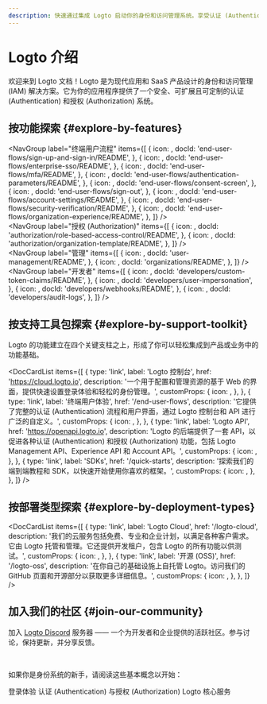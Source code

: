 ```yaml
---
description: 快速通过集成 Logto 启动你的身份和访问管理系统。享受认证 (Authentication)、授权 (Authorization) 和多租户管理于一体的服务。
---
```



# Logto 介绍

欢迎来到 Logto 文档！Logto 是为现代应用和 SaaS 产品设计的身份和访问管理 (IAM) 解决方案。它为你的应用程序提供了一个安全、可扩展且可定制的认证 (Authentication) 和授权 (Authorization) 系统。

## 按功能探索 \{#explore-by-features}

<NavGroup
  label="终端用户流程"
  items={[
    {
      icon: <SignInIcon />,
      docId: 'end-user-flows/sign-up-and-sign-in/README',
    },
    {
      icon: <SsoIcon />,
      docId: 'end-user-flows/enterprise-sso/README',
    },
    {
      icon: <LockIcon />,
      docId: 'end-user-flows/mfa/README',
    },
    {
      icon: <ScreenIcon />,
      docId: 'end-user-flows/authentication-parameters/README',
    },
    {
      icon: <SecurityIcon />,
      docId: 'end-user-flows/consent-screen',
    },
    {
      icon: <SignOutIcon />,
      docId: 'end-user-flows/sign-out',
    },
    {
      icon: <GearIcon />,
      docId: 'end-user-flows/account-settings/README',
    },
    {
      icon: <SecurityIcon />,
      docId: 'end-user-flows/security-verification/README',
    },
    {
      icon: <OrganizationIcon />,
      docId: 'end-user-flows/organization-experience/README',
    },
  ]}
/>
<br />
<NavGroup
  label="授权 (Authorization)"
  items={[
    {
      icon: <AuthorizationIcon />,
      docId: 'authorization/role-based-access-control/README',
    },
    {
      icon: <AuthorizationIcon />,
      docId: 'authorization/organization-template/README',
    },
  ]}
/>
<br />
<NavGroup
  label="管理"
  items={[
    {
      icon: <UserManagementIcon />,
      docId: 'user-management/README',
    },
    {
      icon: <OrganizationIcon />,
      docId: 'organizations/README',
    },
  ]}
/>
<br />
<NavGroup
  label="开发者"
  items={[
    {
      icon: <GearPlusIcon />,
      docId: 'developers/custom-token-claims/README',
    },
    {
      icon: <ImpersonationIcon />,
      docId: 'developers/user-impersonation',
    },
    {
      icon: <WebhookIcon />,
      docId: 'developers/webhooks/README',
    },
    {
      icon: <AuditLogIcon />,
      docId: 'developers/audit-logs',
    },
  ]}
/>

## 按支持工具包探索 \{#explore-by-support-toolkit}

Logto 的功能建立在四个关键支柱之上，形成了你可以轻松集成到产品或业务中的功能基础。

<DocCardList
  items={[
    {
      type: 'link',
      label: 'Logto 控制台',
      href: 'https://cloud.logto.io',
      description:
        '一个用于配置和管理资源的基于 Web 的界面，提供快速设置登录体验和轻松的身份管理。',
      customProps: {
        icon: <LogtoConsoleIcon />,
      },
    },
    {
      type: 'link',
      label: '终端用户体验',
      href: '/end-user-flows',
      description:
        '它提供了完整的认证 (Authentication) 流程和用户界面，通过 Logto 控制台和 API 进行广泛的自定义。',
      customProps: {
        icon: <ExperienceIcon />,
      },
    },
    {
      type: 'link',
      label: 'Logto API',
      href: 'https://openapi.logto.io',
      description:
        'Logto 的后端提供了一套 API，以促进各种认证 (Authentication) 和授权 (Authorization) 功能，包括 Logto Management API、Experience API 和 Account API。',
      customProps: {
        icon: <LogtoApiIcon />,
      },
    },
    {
      type: 'link',
      label: 'SDKs',
      href: '/quick-starts',
      description: '探索我们的端到端教程和 SDK，以快速开始使用你喜欢的框架。',
      customProps: {
        icon: <SdkIcon />,
      },
    },
  ]}
/>

## 按部署类型探索 \{#explore-by-deployment-types}

<DocCardList
  items={[
    {
      type: 'link',
      label: 'Logto Cloud',
      href: '/logto-cloud',
      description:
        '我们的云服务包括免费、专业和企业计划，以满足各种客户需求。它由 Logto 托管和管理。它还提供开发租户，包含 Logto 的所有功能以供测试。',
      customProps: {
        icon: <CloudIcon />,
      },
    },
    {
      type: 'link',
      label: '开源 (OSS)',
      href: '/logto-oss',
      description:
        '在你自己的基础设施上自托管 Logto。访问我们的 GitHub 页面和开源部分以获取更多详细信息。',
      customProps: {
        icon: <OpenSourceIcon />,
      },
    },
  ]}
/>

## 加入我们的社区 \{#join-our-community}

加入 [Logto Discord](https://discord.com/invite/UEPaF3j5e6) 服务器 —— 一个为开发者和企业提供的活跃社区。参与讨论，保持更新，并分享反馈。

<br />

如果你是身份系统的新手，请阅读这些基本概念以开始：

<Url href="/concepts/sign-in-experience">登录体验</Url>
<Url href="/concepts/authn-vs-authz">认证 (Authentication) 与授权 (Authorization)</Url>
<Url href="/concepts/core-service">Logto 核心服务</Url>
